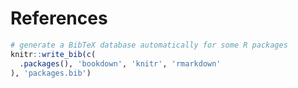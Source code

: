 
# References

```{=latex}
\begin{footnotesize}
```
<!-- This is CLOSED in the file latex/after_body.tex -->

```r
# generate a BibTeX database automatically for some R packages
knitr::write_bib(c(
  .packages(), 'bookdown', 'knitr', 'rmarkdown'
), 'packages.bib')
```
